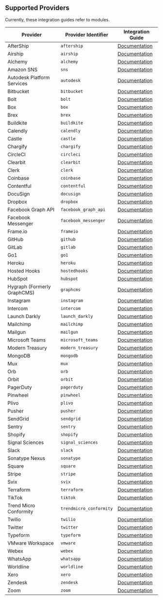 ## Supported Providers 

Currently, these integration guides refer to modules.

| Provider                    | Provider Identifier     | Integration Guide                                                                                    |
| --------------------------- | ----------------------- | ---------------------------------------------------------------------------------------------------- |
| AfterShip                   | `aftership`             | [Documentation](/integrations/webhooks/aftership-webhooks.mdx)                                              |
| Airship                     | `airship`               | [Documentation](/integrations/webhooks/airship-webhooks.mdx)                                                |
| Alchemy                     | `alchemy`               | [Documentation](https://docs.alchemy.com/reference/notify-api-quickstart)                            |
| Amazon SNS                  | `sns`                   | [Documentation](/integrations/webhooks/amazon-sns-webhooks.mdx)                                             |
| Autodesk Platform Services  | `autodesk`              | [Documentation](/integrations/webhooks/autodesk-webhooks.mdx)                                               |
| Bitbucket                   | `bitbucket`             | [Documentation](/integrations/webhooks/bitbucket-webhooks.mdx)                                              |
| Bolt                        | `bolt`                  | [Documentation](https://help.bolt.com/developers/guides/webhooks/hook-verification/)                 |
| Box                         | `box`                   | [Documentation](/integrations/webhooks/box-webhooks.mdx)                                                    |
| Brex                        | `brex`                  | [Documentation](/integrations/webhooks/brex-webhooks.mdx)                                                   |
| Buildkite                   | `buildkite`             | [Documentation](/integrations/webhooks/buildkite-webhooks.mdx)                                              |
| Calendly                    | `calendly`              | [Documentation](/integrations/webhooks/calendly-webhooks.mdx)                                               |
| Castle                      | `castle`                | [Documentation](/integrations/webhooks/castle-webhooks.mdx)                                                 |
| Chargify                    | `chargify`              | [Documentation](/integrations/webhooks/chargify-webhooks.mdx)                                               |
| CircleCI                    | `circleci`              | [Documentation](/integrations/webhooks/circleci-webhooks.mdx)                                               |
| Clearbit                    | `clearbit`              | [Documentation](/integrations/webhooks/clearbit-webhooks.mdx)                                               |
| Clerk                       | `clerk`                 | [Documentation](/integrations/webhooks/clerk-webhooks.mdx)                                                  |
| Coinbase                    | `coinbase`              | [Documentation](/integrations/webhooks/coinbase-webhooks.mdx)                                               |
| Contentful                  | `contentful`            | [Documentation](/integrations/webhooks/contentful-webhooks.mdx)                                             |
| DocuSign                    | `docusign`              | [Documentation](/integrations/webhooks/docusign-webhooks.mdx)                                               |
| Dropbox                     | `dropbox`               | [Documentation](/integrations/webhooks/dropbox-webhooks.mdx)                                                |
| Facebook Graph API          | `facebook_graph_api`    | [Documentation](/integrations/webhooks/facebook-webhooks.mdx)                                               |
| Facebook Messenger          | `facebook_messenger`    | [Documentation](/integrations/webhooks/facebook-messenger-webhooks.mdx)                                     |
| Frame.io                    | `frameio`               | [Documentation](/integrations/webhooks/frameio-webhooks.mdx)                                                |
| GitHub                      | `github`                | [Documentation](/integrations/webhooks/github-webhooks.mdx)                                                 |
| GitLab                      | `gitlab`                | [Documentation](/integrations/webhooks/gitlab-webhooks.mdx)                                                 |
| Go1                         | `go1`                   | [Documentation](https://www.go1.com/developers/partners/concepts/webhook-signature-authentification) |
| Heroku                      | `heroku`                | [Documentation](/integrations/webhooks/heroku-webhooks.mdx)                                                 |
| Hosted Hooks                | `hostedhooks`           | [Documentation](/integrations/webhooks/hostedhooks-webhooks.mdx)                                            |
| HubSpot                     | `hubspot`               | [Documentation](/integrations/webhooks/hubspot-webhooks.mdx)                                                |
| Hygraph (Formerly GraphCMS) | `graphcms`              | [Documentation](/integrations/webhooks/hygraph-webhooks.mdx)                                                |
| Instagram                   | `instagram`             | [Documentation](/integrations/webhooks/instagram-webhooks.mdx)                                              |
| Intercom                    | `intercom`              | [Documentation](/integrations/webhooks/intercom-webhooks.mdx)                                               |
| Launch Darkly               | `launch_darkly`         | [Documentation](/integrations/webhooks/launchdarkly-webhooks.mdx)                                           |
| Mailchimp                   | `mailchimp`             | [Documentation](/integrations/webhooks/mailchimp-webhooks.mdx)                                              |
| Mailgun                     | `mailgun`               | [Documentation](/integrations/webhooks/mailgun-webhooks.mdx)                                                |
| Microsoft Teams             | `microsoft_teams`       | [Documentation](/integrations/webhooks/teams-webhooks.mdx)                                                  |
| Modern Treasury             | `modern_treasury`       | [Documentation](/integrations/webhooks/modern-treasury-webhooks.mdx)                                        |
| MongoDB                     | `mongodb`               | [Documentation](/integrations/webhooks/mongodb-webhooks.mdx)                                                |
| Mux                         | `mux`                   | [Documentation](/integrations/webhooks/mux-webhooks.mdx)                                                    |
| Orb                         | `orb`                   | [Documentation](https://developer.withorb.com/docs/orb-docs/webhooks)                                |
| Orbit                       | `orbit`                 | [Documentation](/integrations/webhooks/orbit-webhooks.mdx)                                                  |
| PagerDuty                   | `pagerduty`             | [Documentation](/integrations/webhooks/pagerduty-webhooks.mdx)                                              |
| Pinwheel                    | `pinwheel`              | [Documentation](/integrations/webhooks/pinwheel-webhooks.mdx)                                               |
| Plivo                       | `plivo`                 | [Documentation](/integrations/webhooks/plivo-webhooks.mdx)                                                  |
| Pusher                      | `pusher`                | [Documentation](/integrations/webhooks/pusher-webhooks.mdx)                                                 |
| SendGrid                    | `sendgrid`              | [Documentation](/integrations/webhooks/sendgrid-webhooks.mdx)                                               |
| Sentry                      | `sentry`                | [Documentation](/integrations/webhooks/sentry-webhooks.mdx)                                                 |
| Shopify                     | `shopify`               | [Documentation](/integrations/webhooks/shopify-webhooks.mdx)                                                |
| Signal Sciences             | `signal_sciences`       | [Documentation](/integrations/webhooks/signalsciences-webhooks.mdx)                                         |
| Slack                       | `slack`                 | [Documentation](/integrations/webhooks/slack-webhooks.mdx)                                                  |
| Sonatype Nexus              | `sonatype`              | [Documentation](/integrations/webhooks/sonatype-nexus-webhooks.mdx)                                         |
| Square                      | `square`                | [Documentation](/integrations/webhooks/square-webhooks.mdx)                                                 |
| Stripe                      | `stripe`                | [Documentation](/integrations/webhooks/stripe-webhooks.mdx)                                                 |
| Svix                        | `svix`                  | [Documentation](/integrations/webhooks/svix-webhooks.mdx)                                                   |
| Terraform                   | `terraform`             | [Documentation](/integrations/webhooks/terraform-webhooks.mdx)                                              |
| TikTok                      | `tiktok`                | [Documentation](/integrations/webhooks/tiktok-webhooks.mdx)                                                 |
| Trend Micro Conformity      | `trendmicro_conformity` | [Documentation](/integrations/webhooks/trendmicro-webhooks.mdx)                                             |
| Twilio                      | `twilio`                | [Documentation](/integrations/webhooks/twilio-webhooks.mdx)                                                 |
| Twitter                     | `twitter`               | [Documentation](/integrations/webhooks/twitter-webhooks.mdx)                                                |
| Typeform                    | `typeform`              | [Documentation](/integrations/webhooks/typeform-webhooks.mdx)                                               |
| VMware Workspace            | `vmware`                | [Documentation](/integrations/webhooks/vmware-webhooks.mdx)                                                 |
| Webex                       | `webex`                 | [Documentation](/integrations/webhooks/webex-webhooks.mdx)                                                  |
| WhatsApp                    | `whatsapp`              | [Documentation](/integrations/webhooks/whatsapp-webhooks.mdx)                                               |
| Worldline                   | `worldline`             | [Documentation](/integrations/webhooks/worldline-webhooks.mdx)                                              |
| Xero                        | `xero`                  | [Documentation](/integrations/webhooks/xero-webhooks.mdx)                                                   |
| Zendesk                     | `zendesk`               | [Documentation](/integrations/webhooks/zendesk-webhooks.mdx)                                                |
| Zoom                        | `zoom`                  | [Documentation](/integrations/webhooks/zoom-webhooks.mdx)                                                   |
